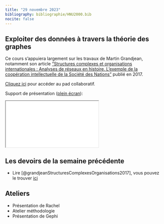 ```yaml
---
title: "29 novembre 2023"
bibliography: bibliographie/HNU2000.bib
nocite: false
---
```


## Exploiter des données à travers la théorie des graphes

Ce cours s'appuiera largement sur les travaux de Martin Grandjean, notamment son article ["Structures complexes et organisations internationales : Analyses de réseaux en histoire. L'exemple de la coopération intellectuelle de la Société des Nations"](https://shs.hal.science/halshs-01610098v2) publié en 2017.

::: {.callout-note}

[Cliquez ici](https://demo.hedgedoc.org/FvUHn0UAT46ZQrG7ExxYbw#) pour accéder au pad collaboratif.

:::

Support de présentation ([plein écran](/slides/seance11.html){target="_blank"}): 

```{=html}
<iframe src="/slides/seance11.html"></iframe>
```

## Les devoirs de la semaine précédente

- Lire [@grandjeanStructuresComplexesOrganisations2017], vous pouvez le trouver [ici](https://shs.hal.science/halshs-01610098v2/document)


## Ateliers 

- Présentation de Rachel
- Atelier méthodologie
- Présentation de Gephi

